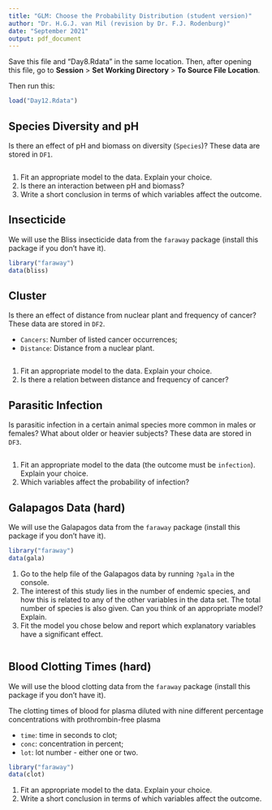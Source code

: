 ```yaml
---
title: "GLM: Choose the Probability Distribution (student version)"
author: "Dr. H.G.J. van Mil (revision by Dr. F.J. Rodenburg)"
date: "September 2021"
output: pdf_document
---
```


Save this file and "Day8.Rdata" in the same location. Then, after opening this file, go to **Session** > **Set Working Directory** > **To Source File Location**.

Then run this:

```r
load("Day12.Rdata")
```

## Species Diversity and pH

Is there an effect of pH and biomass on diversity (`Species`)? These data are stored in `DF1`.

```r

```

1. Fit an appropriate model to the data. Explain your choice.
2. Is there an interaction between pH and biomass?
3. Write a short conclusion in terms of which variables affect the outcome.

## Insecticide

We will use the Bliss insecticide data from the `faraway` package (install this package if you don't have it).

```r
library("faraway")
data(bliss)
```

## Cluster

Is there an effect of distance from nuclear plant and frequency of cancer? These data are stored in `DF2`.

* `Cancers`: Number of listed cancer occurrences;
* `Distance`: Distance from a nuclear plant.

```r

```

1. Fit an appropriate model to the data. Explain your choice.
2. Is there a relation between distance and frequency of cancer?

## Parasitic Infection

Is parasitic infection in a certain animal species more common in males or females? What about older or heavier subjects? These data are stored in `DF3`.

```r

```

1. Fit an appropriate model to the data (the outcome must be `infection`). Explain your choice.
2. Which variables affect the probability of infection?

## Galapagos Data (hard)

We will use the Galapagos data from the `faraway` package (install this package if you don't have it).

```r
library("faraway")
data(gala)
```

1. Go to the help file of the Galapagos data by running `?gala` in the console.
2. The interest of this study lies in the number of endemic species, and how this is related to any of the other variables in the data set. The total number of species is also given. Can you think of an appropriate model? Explain.
3. Fit the model you chose below and report which explanatory variables have a significant effect.

```r

```

## Blood Clotting Times (hard)

We will use the blood clotting data from the `faraway` package (install this package if you don't have it).

The clotting times of blood for plasma diluted with nine different percentage concentrations with prothrombin-free plasma

* `time`: time in seconds to clot;
* `conc`: concentration in percent;
* `lot`: lot number - either one or two.

```r
library("faraway")
data(clot)
```

1. Fit an appropriate model to the data. Explain your choice.
2. Write a short conclusion in terms of which variables affect the outcome.